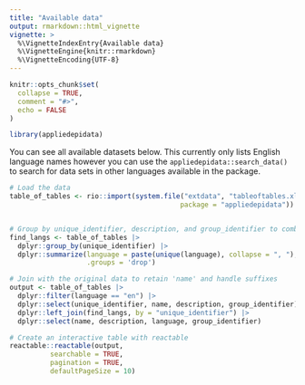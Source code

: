 ```yaml
---
title: "Available data"
output: rmarkdown::html_vignette
vignette: >
  %\VignetteIndexEntry{Available data}
  %\VignetteEngine{knitr::rmarkdown}
  %\VignetteEncoding{UTF-8}
---
```


```r
knitr::opts_chunk$set(
  collapse = TRUE,
  comment = "#>", 
  echo = FALSE
)
```

```r
library(appliedepidata)
```


You can see all available datasets below. This currently only lists English 
language names however you can use the `appliedepidata::search_data()` to search
for data sets in other languages available in the package.

```r

# Load the data
table_of_tables <- rio::import(system.file("extdata", "tableoftables.xlsx", 
                                          package = "appliedepidata"))


# Group by unique_identifier, description, and group_identifier to combine languages
find_langs <- table_of_tables |>
  dplyr::group_by(unique_identifier) |>
  dplyr::summarize(language = paste(unique(language), collapse = ", "), 
                   .groups = 'drop')

# Join with the original data to retain 'name' and handle suffixes
output <- table_of_tables |>
  dplyr::filter(language == "en") |>
  dplyr::select(unique_identifier, name, description, group_identifier) |>
  dplyr::left_join(find_langs, by = "unique_identifier") |>
  dplyr::select(name, description, language, group_identifier)

# Create an interactive table with reactable
reactable::reactable(output, 
          searchable = TRUE, 
          pagination = TRUE, 
          defaultPageSize = 10)

```
